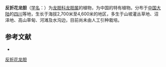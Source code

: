 {{Speciesbox
| name = 反折花龙胆
| status = 
| status_system = 
| image =
| genus = Gentiana
| species = choanantha
| authority = Marq.
}}

'''反折花龙胆'''（[[学名|学名]]：{{lang|la|''Gentiana choanantha''}}）为[[龙胆科|龙胆科]][[龙胆属|龙胆属]]的植物，为中国的特有植物。分布于[[中国大陆|中国大陆]]的[[四川|四川]]等地，生长于海拔2,700米至4,600米的地区，多生于山坡灌丛草地、沼泽地、高山草甸、河滩及水沟边，目前尚未由人工引种栽培。

== 参考文献 ==
<div class="references-small">
* {{cite web| url =http://www.bioinfo.cn/db05/KmzwSpecies.php?action=view&id=9499| title =反折花龙胆| work =《中国高等植物数据库全库》| publisher =中国科学院微生物研究所| author =昆明植物研究所| accessdate =2009-02-24| deadurl =yes| archiveurl =https://web.archive.org/web/20160305001500/http://www.bioinfo.cn/db05/KmzwSpecies.php?action=view&id=9499| archivedate =2016-03-05}}
</div>
{{Taxonbar|from=Q10912710}}

[[Category:龙胆属|反折花龙胆]]


{{植物小作品}}